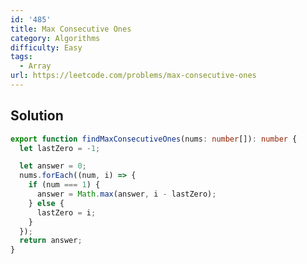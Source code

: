 ```yaml
---
id: '485'
title: Max Consecutive Ones
category: Algorithms
difficulty: Easy
tags:
  - Array
url: https://leetcode.com/problems/max-consecutive-ones
---
```


## Solution

```typescript showLineNumbers
export function findMaxConsecutiveOnes(nums: number[]): number {
  let lastZero = -1;

  let answer = 0;
  nums.forEach((num, i) => {
    if (num === 1) {
      answer = Math.max(answer, i - lastZero);
    } else {
      lastZero = i;
    }
  });
  return answer;
}
```
